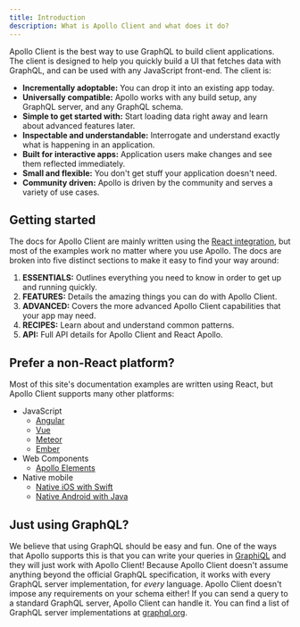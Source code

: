 ```yaml
---
title: Introduction
description: What is Apollo Client and what does it do?
---
```


Apollo Client is the best way to use GraphQL to build client applications. The client is designed to help you quickly build a UI that fetches data with GraphQL, and can be used with any JavaScript front-end. The client is:

- **Incrementally adoptable:** You can drop it into an existing app today.
- **Universally compatible:** Apollo works with any build setup, any GraphQL server, and any GraphQL schema.
- **Simple to get started with:** Start loading data right away and learn about advanced features later.
- **Inspectable and understandable:** Interrogate and understand exactly what is happening in an application.
- **Built for interactive apps:** Application users make changes and see them reflected immediately.
- **Small and flexible:** You don't get stuff your application doesn't need.
- **Community driven:** Apollo is driven by the community and serves a variety of use cases.

## Getting started

The docs for Apollo Client are mainly written using the [React integration](/essentials/get-started), but most of the examples work no matter where you use Apollo. The docs are broken into five distinct sections to make it easy to find your way around:

1. **ESSENTIALS:** Outlines everything you need to know in order to get up and running quickly.
2. **FEATURES:** Details the amazing things you can do with Apollo Client.
3. **ADVANCED:** Covers the more advanced Apollo Client capabilities that your app may need.
4. **RECIPES:** Learn about and understand common patterns.
5. **API:** Full API details for Apollo Client and React Apollo.

## Prefer a non-React platform?

Most of this site's documentation examples are written using React, but Apollo Client supports many other platforms:

- JavaScript
  - [Angular](https://www.apollographql.com/docs/angular)
  - [Vue](/integrations#vue)
  - [Meteor](/recipes/meteor)
  - [Ember](/integrations#ember)
- Web Components
  - [Apollo Elements](/integrations#web-components)
- Native mobile
  - [Native iOS with Swift](https://www.apollographql.com/docs/ios)
  - [Native Android with Java](https://www.apollographql.com/docs/android)

## Just using GraphQL?

We believe that using GraphQL should be easy and fun. One of the ways that Apollo supports this is that you can write your queries in [GraphiQL](https://github.com/graphql/graphiql) and they will just work with Apollo Client! Because Apollo Client doesn't assume anything beyond the official GraphQL specification, it works with every GraphQL server implementation, for *every* language. Apollo Client doesn't impose any requirements on your schema either! If you can send a query to a standard GraphQL server, Apollo Client can handle it. You can find a list of
GraphQL server implementations at [graphql.org](http://graphql.org/code/#server-libraries).
